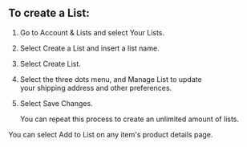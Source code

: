 ## To create a List:

1.  Go to Account & Lists and select Your Lists.
2.  Select Create a List and insert a list name.
3.  Select Create List.
4.  Select the three dots menu, and Manage List to update your shipping address and other preferences.
5.  Select Save Changes.

    You can repeat this process to create an unlimited amount of lists.

You can select Add to List on any item's product details page.

